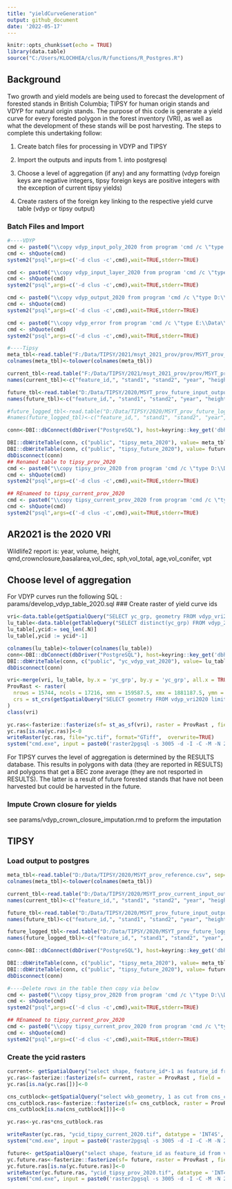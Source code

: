 ```yaml
---
title: "yieldCurveGeneration"
output: github_document
date: '2022-05-17'
---
```


```r
knitr::opts_chunk$set(echo = TRUE)
library(data.table)
source("C:/Users/KLOCHHEA/clus/R/functions/R_Postgres.R")
```

## Background

Two growth and yield models are being used to forecast the development of forested stands in British Columbia; TIPSY for human origin stands and VDYP for natural origin stands. The purpose of this code is generate a yield curve for every forested polygon in the forest inventory (VRI), as well as what the development of these stands will be post harvesting. The steps to complete this undertaking follow:

1. Create batch files for processing in VDYP and TIPSY

2. Import the outputs and inputs from 1. into postgresql

3. Choose a level of aggregation (if any) and any formatting (vdyp foreign keys are negative integers, tipsy foreign keys are positive integers with the exception of current tipsy yields)

4. Create rasters of the foreign key linking to the respective yield curve table (vdyp or tipsy output)

### Batch Files and Import

```r

#----VDYP
cmd <- paste0("\\copy vdyp_input_poly_2020 from program 'cmd /c \"type D:\\Data\\VDYP\\2020\\VEG_COMP_VDYP7_INPUT_POLY_TBL_2020.csv" , "\"' delimiter ',' csv header")
cmd <- shQuote(cmd)
system2("psql",args=c('-d clus -c',cmd),wait=TRUE,stderr=TRUE)

cmd <- paste0("\\copy vdyp_input_layer_2020 from program 'cmd /c \"type D:\\Data\\VDYP\\2020\\VEG_COMP_VDYP7_INPUT_LAYER_TBL_2020.csv" , "\"' delimiter ',' csv header")
cmd <- shQuote(cmd)
system2("psql",args=c('-d clus -c',cmd),wait=TRUE,stderr=TRUE)

cmd <- paste0("\\copy vdyp_output_2020 from program 'cmd /c \"type D:\\Data\\VDYP\\2020\\output_125.csv" , "\"' csv header")
cmd <- shQuote(cmd)
system2("psql",args=c('-d clus -c',cmd),wait=TRUE,stderr=TRUE)

cmd <- paste0("\\copy vdyp_error from program 'cmd /c \"type E:\\Data\\error_125.txt" , "\"' ")
cmd <- shQuote(cmd)
system2("psql",args=c('-d clus -c',cmd),wait=TRUE,stderr=TRUE)

#----Tipsy
meta_tbl<-read.table("F:/Data/TIPSY/2021/msyt_2021_prov/prov/MSYT_prov_reference.csv", sep= ",", header = TRUE)
colnames(meta_tbl)<-tolower(colnames(meta_tbl))

current_tbl<-read.table("F:/Data/TIPSY/2021/msyt_2021_prov/prov/MSYT_prov_current_input_output.csv", sep= ",", header = FALSE,nrows = 5000)
names(current_tbl)<-c("feature_id,", "stand1", "stand2", "year", "height", " vol_gross", "vol_conifer", "basal_area", "qmd", "sph", "vpt", "crown_closure", "vol_dec", "tvol")

future_tbl<-read.table("D:/Data/TIPSY/2020/MSYT_prov_future_input_output.csv", sep= ",", header = FALSE,nrows = 5000)
names(future_tbl)<-c("feature_id,", "stand1", "stand2", "year", "height", " vol_gross", "vol_conifer", "basal_area", "qmd", "sph", "vpt", "crown_closure", "vol_dec", "tvol")

#future_logged_tbl<-read.table("D:/Data/TIPSY/2020/MSYT_prov_future_logged_vdyp_input_output.csv", sep= ",", header = FALSE,nrows = 5000)
#names(future_logged_tbl)<-c("feature_id,", "stand1", "stand2", "year", "height", " vol_gross", "vol_conifer", "basal_area", "qmd", "sph", "vpt", "crown_closure", "vol_dec", "tvol")

conn<-DBI::dbConnect(dbDriver("PostgreSQL"), host=keyring::key_get('dbhost', keyring = 'postgreSQL'), dbname = keyring::key_get('dbname', keyring = 'postgreSQL'), port='5432' ,user=keyring::key_get('dbuser', keyring = 'postgreSQL') ,password= keyring::key_get('dbpass', keyring = 'postgreSQL'))

DBI::dbWriteTable(conn, c("public", "tipsy_meta_2020"), value= meta_tbl, row.names = FALSE, overwrite = TRUE) 
DBI::dbWriteTable(conn, c("public", "tipsy_future_2020"), value= future_tbl, row.names = FALSE, overwrite = TRUE)
dbDisconnect(conn)
## Renamed table to tipsy_prov_2020
cmd <- paste0("\\copy tipsy_prov_2020 from program 'cmd /c \"type D:\\Data\\TIPSY\\2020\\MSYT_prov_future_input_output.csv" , "\"' delimiter ',' csv header")
cmd <- shQuote(cmd)
system2("psql",args=c('-d clus -c',cmd),wait=TRUE,stderr=TRUE)

## REnameed to tipsy_current_prov_2020
cmd <- paste0("\\copy tipsy_current_prov_2020 from program 'cmd /c \"type D:\\Data\\TIPSY\\2020\\MSYT_prov_current_input_output.csv" , "\"' delimiter ',' csv header")
cmd <- shQuote(cmd)
system2("psql",args=c('-d clus -c',cmd),wait=TRUE,stderr=TRUE)

```


## AR2021 is the 2020 VRI
Wildlife2 report is:
year, volume, height, qmd,crownclosure,basalarea,vol_dec, sph,vol_total, age,vol_conifer, vpt

## Choose level of aggregation
For VDYP curves run the following SQL : params/develop_vdyp_table_2020.sql
### Create raster of yield curve ids
```r
vri<-data.table(getSpatialQuery("SELECT yc_grp, geometry FROM vdyp_vri2020 where yc_grp IS NOt NULL"))
lu_table<-data.table(getTableQuery("SELECT distinct(yc_grp) FROM vdyp_2020 ORDER by yc_grp;"))
lu_table[,ycid:= seq_len(.N)]
lu_table[,ycid := ycid*-1]

colnames(lu_table)<-tolower(colnames(lu_table))
conn<-DBI::dbConnect(dbDriver("PostgreSQL"), host=keyring::key_get('dbhost', keyring = 'postgreSQL'), dbname = keyring::key_get('dbname', keyring = 'postgreSQL'), port='5432' ,user=keyring::key_get('dbuser', keyring = 'postgreSQL') ,password= keyring::key_get('dbpass', keyring = 'postgreSQL'))
DBI::dbWriteTable(conn, c("public", "yc_vdyp_vat_2020"), value= lu_table, row.names = FALSE, overwrite = TRUE) 
dbDisconnect(conn)

vri<-merge(vri, lu_table, by.x = 'yc_grp', by.y = 'yc_grp', all.x = TRUE)
ProvRast <- raster(
  nrows = 15744, ncols = 17216, xmn = 159587.5, xmx = 1881187.5, ymn = 173787.5, ymx = 1748187.5, 
  crs = st_crs(getSpatialQuery("SELECT geometry FROM vdyp_vri2020 limit 1"))$proj4string, resolution = c(100, 100), vals = 0
)
class(vri)

yc.ras<-fasterize::fasterize(sf= st_as_sf(vri), raster = ProvRast , field = 'ycid')
yc.ras[is.na(yc.ras)]<-0
writeRaster(yc.ras, file="yc.tif", format="GTiff",  overwrite=TRUE)
system("cmd.exe", input = paste0('raster2pgsql -s 3005 -d -I -C -M -N 2147483648  ', here::here(), '/R/params/yc.tif -t 100x100 rast.ycid_vdyp_2020 | psql postgres://', keyring::key_get('dbuser', keyring = 'postgreSQL'), ':', keyring::key_get('dbpass', keyring = 'postgreSQL'), '@', keyring::key_get('dbhost', keyring = 'postgreSQL'), ':5432/clus'), show.output.on.console = FALSE, invisible = TRUE)

```

For TIPSY curves the level of aggregation is determined by the RESULTS database. This results in polygons with data (they are reported in RESULTS) and polygons that get a BEC zone average (they are not resported in RESULTS). The latter is a result of future forested stands that have not been harvested but could be harvested in the future.

### Impute Crown closure for yields
see params/vdyp_crown_closure_imputation.rmd to preform the imputation


## TIPSY
### Load output to postgres
```r
meta_tbl<-read.table("D:/Data/TIPSY/2020/MSYT_prov_reference.csv", sep= ",", header = TRUE)
colnames(meta_tbl)<-tolower(colnames(meta_tbl))

current_tbl<-read.table("D:/Data/TIPSY/2020/MSYT_prov_current_input_output.csv", sep= ",", header = FALSE,nrows = 1)
names(current_tbl)<-c("feature_id,", "stand1", "stand2", "year", "height", " vol_gross", "vol_conifer", "basal_area", "qmd", "sph", "vpt", "crown_closure", "vol_dec", "tvol")

future_tbl<-read.table("D:/Data/TIPSY/2020/MSYT_prov_future_input_output.csv", sep= ",", header = FALSE,nrows = 1)
names(future_tbl)<-c("feature_id,", "stand1", "stand2", "year", "height", " vol_gross", "vol_conifer", "basal_area", "qmd", "sph", "vpt", "crown_closure", "vol_dec", "tvol")

future_logged_tbl<-read.table("D:/Data/TIPSY/2020/MSYT_prov_future_logged_vdyp_input_output.csv", sep= ",", header = FALSE,nrows = 1)
names(future_logged_tbl)<-c("feature_id,", "stand1", "stand2", "year", "height", " vol_gross", "vol_conifer", "basal_area", "qmd", "sph", "vpt", "crown_closure", "vol_dec", "tvol")

conn<-DBI::dbConnect(dbDriver("PostgreSQL"), host=keyring::key_get('dbhost', keyring = 'postgreSQL'), dbname = keyring::key_get('dbname', keyring = 'postgreSQL'), port='5432' ,user=keyring::key_get('dbuser', keyring = 'postgreSQL') ,password= keyring::key_get('dbpass', keyring = 'postgreSQL'))

DBI::dbWriteTable(conn, c("public", "tipsy_meta_2020"), value= meta_tbl, row.names = FALSE, overwrite = TRUE) 
DBI::dbWriteTable(conn, c("public", "tipsy_future_2020"), value= future_tbl, row.names = FALSE, overwrite = TRUE)
dbDisconnect(conn)

#----Delete rows in the table then copy via below
cmd <- paste0("\\copy tipsy_prov_2020 from program 'cmd /c \"type D:\\Data\\TIPSY\\2020\\MSYT_prov_future_input_output.csv" , "\"' delimiter ',' csv header")
cmd <- shQuote(cmd)
system2("psql",args=c('-d clus -c',cmd),wait=TRUE,stderr=TRUE)

## REnameed to tipsy_current_prov_2020
cmd <- paste0("\\copy tipsy_current_prov_2020 from program 'cmd /c \"type D:\\Data\\TIPSY\\2020\\MSYT_prov_current_input_output.csv" , "\"' delimiter ',' csv header")
cmd <- shQuote(cmd)
system2("psql",args=c('-d clus -c',cmd),wait=TRUE,stderr=TRUE)
```

### Create the ycid rasters
```r
current<- getSpatialQuery("select shape, feature_id*-1 as feature_id from veg_comp_lyr_r1_poly2019 where feature_id in (select distinct(feature_id) from tipsy_current_prov_2020);")
yc.ras<-fasterize::fasterize(sf= current, raster = ProvRast , field = 'feature_id')
yc.ras[is.na(yc.ras[])]<-0

cns_cutblock<-getSpatialQuery("select wkb_geometry, 1 as cut from cns_cut_bl_polygon;")
cns_cutblock.ras<-fasterize::fasterize(sf= cns_cutblock, raster = ProvRast , field = 'cut')
cns_cutblock[is.na(cns_cutblock[])]<-0

yc.ras<-yc.ras*cns_cutblock.ras

writeRaster(yc.ras, "ycid_tipsy_current_2020.tif", datatype = 'INT4S', overwrite =T)
system("cmd.exe", input = paste0('raster2pgsql -s 3005 -d -I -C -M -N 2147483648  ', here::here(), '/R/params/ycid_tipsy_current_2020.tif -t 100x100 rast.ycid_tipsy_current_2020 | psql postgres://', keyring::key_get('dbuser', keyring = 'postgreSQL'), ':', keyring::key_get('dbpass', keyring = 'postgreSQL'), '@', keyring::key_get('dbhost', keyring = 'postgreSQL'), ':5432/clus'), show.output.on.console = FALSE, invisible = TRUE)

```

```r
future<- getSpatialQuery("select shape, feature_id as feature_id from veg_comp_lyr_r1_poly2019 where feature_id in (select distinct(feature_id) from tipsy_prov_2020);")
yc.future.ras<-fasterize::fasterize(sf= future, raster = ProvRast , field = 'feature_id')
yc.future.ras[is.na(yc.future.ras)]<-0
writeRaster(yc.future.ras, "ycid_tipsy_prov_2020.tif", datatype = 'INT4U', overwrite =T)
system("cmd.exe", input = paste0('raster2pgsql -s 3005 -d -I -C -M -N 2147483648  ', here::here(), '/R/params/ycid_tipsy_prov_2020.tif -t 100x100 rast.ycid_tipsy_prov_2020 | psql postgres://', keyring::key_get('dbuser', keyring = 'postgreSQL'), ':', keyring::key_get('dbpass', keyring = 'postgreSQL'), '@', keyring::key_get('dbhost', keyring = 'postgreSQL'), ':5432/clus'), show.output.on.console = FALSE, invisible = TRUE)


```




